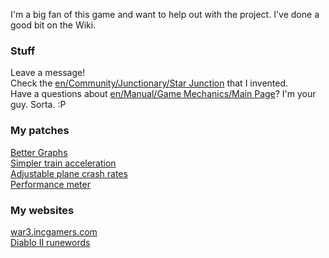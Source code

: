 I'm a big fan of this game and want to help out with the project.  I've done a good bit on the Wiki.

===Stuff===
Leave a message!<br>
Check the [[en/Community/Junctionary/Star Junction]] that I invented.  <br>
Have a questions about [[en/Manual/Game Mechanics/Main Page]]?  I'm your guy.  Sorta. :P<br>

===My patches===
[http://www.tt-forums.net/viewtopic.php?t=31984 Better Graphs]<br>
[http://www.tt-forums.net/viewtopic.php?t=31794 Simpler train acceleration]<br>
[http://www.tt-forums.net/viewtopic.php?f=33&t=32202&p=593967#p593967 Adjustable plane crash rates]<br>
[http://www.tt-forums.net/viewtopic.php?f=33&t=33121 Performance meter]<br>

===My websites===
[http://war3.incgamers.com/ war3.incgamers.com]<br>
[http://d2.t-monster.com/runes.php Diablo II runewords]<br>